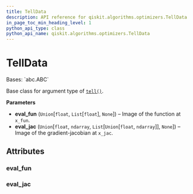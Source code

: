 ```yaml
---
title: TellData
description: API reference for qiskit.algorithms.optimizers.TellData
in_page_toc_min_heading_level: 1
python_api_type: class
python_api_name: qiskit.algorithms.optimizers.TellData
---
```


# TellData

<Class id="qiskit.algorithms.optimizers.TellData" isDedicatedPage={true} github="https://github.com/qiskit/qiskit/tree/stable/0.23/qiskit/algorithms/optimizers/steppable_optimizer.py" signature="TellData(eval_fun=None, eval_jac=None)">
  Bases: `abc.ABC`

  Base class for argument type of [`tell()`](qiskit.algorithms.optimizers.SteppableOptimizer#tell "qiskit.algorithms.optimizers.SteppableOptimizer.tell").

  **Parameters**

  *   **eval\_fun** (`Union`\[`float`, `List`\[`float`], `None`]) – Image of the function at `x_fun`.
  *   **eval\_jac** (`Union`\[`float`, `ndarray`, `List`\[`Union`\[`float`, `ndarray`]], `None`]) – Image of the gradient-jacobian at `x_jac`.

  ## Attributes

  ### eval\_fun

  <Attribute id="qiskit.algorithms.optimizers.TellData.eval_fun" name="eval_fun" attributeTypeHint="Optional[Union[float, List[float]]]" attributeValue="= None" />

  ### eval\_jac

  <Attribute id="qiskit.algorithms.optimizers.TellData.eval_jac" name="eval_jac" attributeTypeHint="Optional[Union[float, numpy.ndarray, List[Union[float, numpy.ndarray]]]]" attributeValue="= None" />
</Class>

